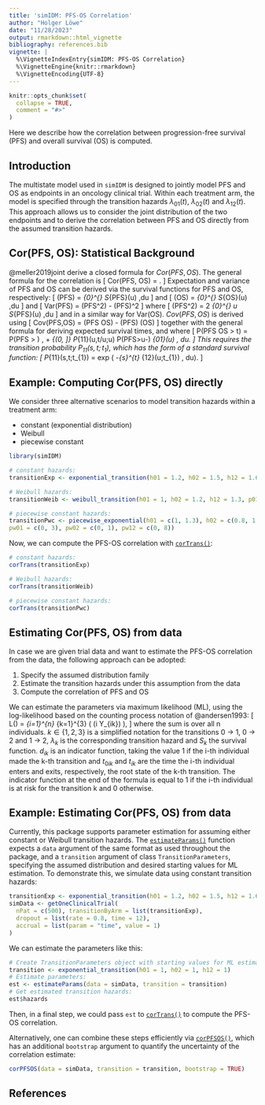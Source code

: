 ```yaml
---
title: 'simIDM: PFS-OS Correlation'
author: "Holger Löwe"
date: "11/28/2023"
output: rmarkdown::html_vignette
bibliography: references.bib
vignette: |
  %\VignetteIndexEntry{simIDM: PFS-OS Correlation}
  %\VignetteEngine{knitr::rmarkdown}
  %\VignetteEncoding{UTF-8}
---
```


```r
knitr::opts_chunk$set(
  collapse = TRUE,
  comment = "#>"
)
```

Here we describe how the correlation between progression-free survival (PFS) and overall survival (OS) is computed.

## Introduction

The multistate model used in `simIDM` is designed to jointly model PFS and OS as endpoints in an oncology clinical trial. Within each treatment arm, the model is specified through the transition hazards $\lambda_{01}(t)$, $\lambda_{02}(t)$ and $\lambda_{12}(t)$. This approach allows us to consider the joint distribution of the two endpoints and to derive the correlation between PFS and OS directly from the assumed transition hazards.

## Cor(PFS, OS): Statistical Background

@meller2019joint derive a closed formula for $Cor(PFS,OS)$. The general formula for the correlation is
\[
 Cor(PFS, OS) = \frac{Cov(PFS, OS)}{\sqrt{Var(PFS) \, Var(OS)}}.
\]
Expectation and variance of PFS and OS can be derived via the survival functions for PFS and OS, respectively:
\[
 \mathbb{E}(PFS) =  \int_{0}^{\infty} S_{PFS}(u) \,du
\]
and
\[
 \mathbb{E}(OS) =  \int_{0}^{\infty} S_{OS}(u) \,du
\]
and
\[
 Var(PFS) =  \mathbb{E}(PFS^2) - \mathbb{E}(PFS)^2
\]
where
\[
 \mathbb{E}(PFS^2) = 2 \cdot\int_{0}^{\infty} u \cdot S_{PFS}(u) \,du
\]
and in a similar way for Var(OS).
$Cov(PFS,OS)$ is derived using
\[
 Cov(PFS,OS) = \mathbb{E}(PFS \cdot OS) - \mathbb{E}(PFS) \cdot \mathbb{E}(OS)
\]
together with the general formula for deriving expected survival times, and where
\[
 P(PFS \cdot OS > t) = P(PFS > \sqrt{t}) \,  + \int_{\left(0, \sqrt{t} \right]} P_{11}(u,t/u;u) \cdot P(PFS>u-) \cdot \lambda_{01}(u) \, du.
\]
This requires the transition probability $P_{11}(s,t;t_{1})$, which has the form of a standard survival function:
\[
 P_{11}(s,t;t_{1}) = exp \left( -\int_{s}^{t} \lambda_{12}(u;t_{1}) \, du\right).
\]

## Example: Computing Cor(PFS, OS) directly 

We consider three alternative scenarios to model transition hazards within a treatment arm:

* constant (exponential distribution)
* Weibull
* piecewise constant

```r
library(simIDM)

# constant hazards:
transitionExp <- exponential_transition(h01 = 1.2, h02 = 1.5, h12 = 1.6)

# Weibull hazards:
transitionWeib <- weibull_transition(h01 = 1, h02 = 1.2, h12 = 1.3, p01 = 1.1, p02 = 0.8, p12 = 1.2)

# piecewise constant hazards:
transitionPwc <- piecewise_exponential(h01 = c(1, 1.3), h02 = c(0.8, 1.5), h12 = c(1, 1),
pw01 = c(0, 3), pw02 = c(0, 1), pw12 = c(0, 8))
```

Now, we can compute the PFS-OS correlation with [`corTrans()`](https://insightsengineering.github.io/simIDM/main/reference/corTrans.html):

```r
# constant hazards:
corTrans(transitionExp)

# Weibull hazards:
corTrans(transitionWeib)

# piecewise constant hazards:
corTrans(transitionPwc)
```

## Estimating Cor(PFS, OS) from data

In case we are given trial data and want to estimate the PFS-OS correlation from the data, the following approach can be adopted:

1. Specify the assumed distribution family
2. Estimate the transition hazards under this assumption from the data
3. Compute the correlation of PFS and OS

We can estimate the parameters via maximum likelihood (ML), using the log-likelihood based on the counting process notation of @andersen1993:
\[
 L(\theta) = \sum_{i=1}^{n} \sum_{k=1}^{3} \left( \log \left[ \lambda_{k}(t_{ik})^{d_{ik}} \frac{S_{k}(t_{ik})}{S_{k}(t_{0ik})} \right] \times \mathbb{I}(i \in Y_{ik}) \right),
\]
where the sum is over all n individuals. $k \in \{ 1, 2, 3 \}$ is a simplified notation for the transitions 0 $\rightarrow$ 1, 0 $\rightarrow$ 2 and 1 $\rightarrow$ 2, $\lambda_{k}$ is the corresponding transition hazard and $S_{k}$ the survival function. $d_{ik}$ is an indicator function, taking the value 1 if the i-th individual made the k-th transition and $t_{0ik}$ and $t_{ik}$ are the time the i-th individual enters and exits, respectively, the root state of the k-th transition. The indicator function at the end of the formula is equal to 1 if the i-th individual is at risk for the transition k and 0 otherwise.

## Example: Estimating Cor(PFS, OS) from data 

Currently, this package supports parameter estimation for assuming either constant
or Weibull transition hazards. The [`estimateParams()`](https://insightsengineering.github.io/simIDM/main/reference/estimateParams.html) function expects a `data` argument of the same format as used throughout the package, and a `transition` argument of class `TransitionParameters`, specifying the assumed distribution and desired starting values for ML estimation.
To demonstrate this, we simulate data using constant transition hazards:

```r
transitionExp <- exponential_transition(h01 = 1.2, h02 = 1.5, h12 = 1.6)
simData <- getOneClinicalTrial(
  nPat = c(500), transitionByArm = list(transitionExp),
  dropout = list(rate = 0.8, time = 12),
  accrual = list(param = "time", value = 1)
)
```

We can estimate the parameters like this:

```r
# Create TransitionParameters object with starting values for ML estimation:
transition <- exponential_transition(h01 = 1, h02 = 1, h12 = 1)
# Estimate parameters:
est <- estimateParams(data = simData, transition = transition)
# Get estimated transition hazards:
est$hazards
```

Then, in a final step, we could pass `est` to [`corTrans()`](https://insightsengineering.github.io/simIDM/main/reference/corTrans.html) to compute the PFS-OS correlation.

Alternatively, one can combine these steps efficiently via [`corPFSOS()`](https://insightsengineering.github.io/simIDM/main/reference/corTrans.html), which has an additional `bootstrap` argument to quantify the uncertainty
of the correlation estimate:

```r
corPFSOS(data = simData, transition = transition, bootstrap = TRUE)
```

## References
